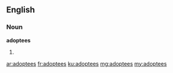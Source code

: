 ==English==

===Noun===
'''adoptees'''

# {{plural of|adoptee}}

[[ar:adoptees]]
[[fr:adoptees]]
[[ku:adoptees]]
[[mg:adoptees]]
[[my:adoptees]]